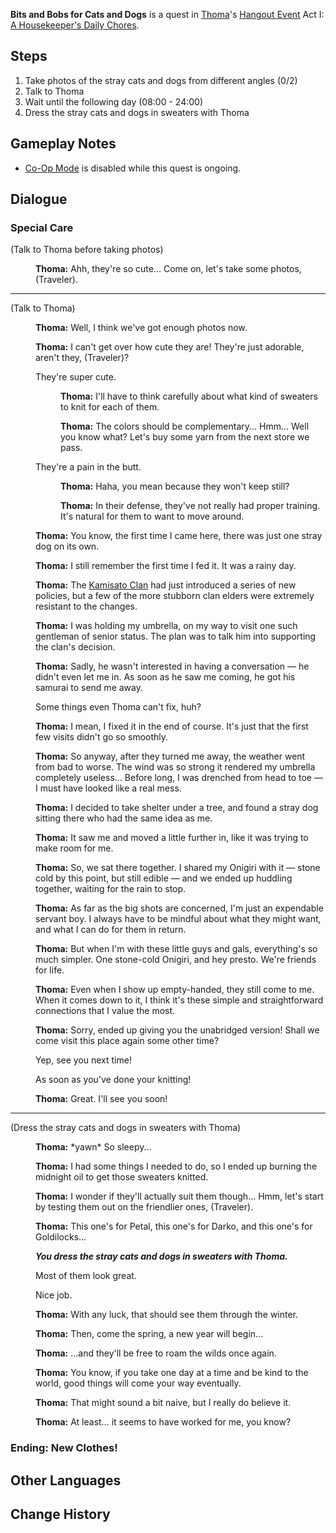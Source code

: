{{Quest Infobox
|id            = 19118
|type          = Story
|group         = Hangout Event
|chapter       = Thoma
|actNum        = I
|act           = A Housekeeper's Daily Chores
|startLocation = [[Inazuma City]], [[Inazuma]]
|region        = Inazuma
|area          = Narukami Island
|subarea       = Inazuma City
|requirement   = 
|prev          = Under the Same Shade
|characters    = Thoma; Traveler
|voiced        = yes
}}
'''Bits and Bobs for Cats and Dogs''' is a quest in [[Thoma]]'s [[Hangout Event]] Act I: [[A Housekeeper's Daily Chores]].

==Steps==
# Take photos of the stray cats and dogs from different angles (0/2)
# Talk to Thoma
# Wait until the following day (08:00 - 24:00)
# Dress the stray cats and dogs in sweaters with Thoma

==Gameplay Notes==
* [[Co-Op Mode]] is disabled while this quest is ongoing.

==Dialogue==
{{Quest Description|You meet up with [[Thoma]] again, and he brings the finished sweater.}}
===Special Care===
{{Dialogue start}}
;(Talk to Thoma before taking photos)
:{{A|vo tmcop001 1911602 thoma 23.ogg}} '''Thoma:''' Ahh, they're so cute... Come on, let's take some photos, (Traveler).
----
;(Talk to Thoma)
:{{A|vo tmcop001 1911802 thoma 01.ogg}} '''Thoma:''' Well, I think we've got enough photos now.
:{{A|vo tmcop001 1911802 thoma 02.ogg}} '''Thoma:''' I can't get over how cute they are! They're just adorable, aren't they, (Traveler)?
:{{DIcon}} They're super cute.
::{{A|vo tmcop001 1911802 thoma 03.ogg}} '''Thoma:''' I'll have to think carefully about what kind of sweaters to knit for each of them.
::{{A|vo tmcop001 1911802 thoma 04.ogg}} '''Thoma:''' The colors should be complementary... Hmm... Well you know what? Let's buy some yarn from the next store we pass.
:{{DIcon}} They're a pain in the butt.
::{{A|vo tmcop001 1911802 thoma 05.ogg}} '''Thoma:''' Haha, you mean because they won't keep still?
::{{A|vo tmcop001 1911802 thoma 06.ogg}} '''Thoma:''' In their defense, they've not really had proper training. It's natural for them to want to move around.
:{{A|vo tmcop001 1911802 thoma 07.ogg}} '''Thoma:''' You know, the first time I came here, there was just one stray dog on its own.
:{{A|vo tmcop001 1911802 thoma 08.ogg}} '''Thoma:''' I still remember the first time I fed it. It was a rainy day.
:{{A|vo tmcop001 1911802 thoma 09.ogg}} '''Thoma:''' The [[Kamisato Clan]] had just introduced a series of new policies, but a few of the more stubborn clan elders were extremely resistant to the changes.
:{{A|vo tmcop001 1911802 thoma 10.ogg}} '''Thoma:''' I was holding my umbrella, on my way to visit one such gentleman of senior status. The plan was to talk him into supporting the clan's decision.
:{{A|vo tmcop001 1911802 thoma 11.ogg}} '''Thoma:''' Sadly, he wasn't interested in having a conversation &mdash; he didn't even let me in. As soon as he saw me coming, he got his samurai to send me away.
:{{DIcon}} Some things even Thoma can't fix, huh?
:{{A|vo tmcop001 1911802 thoma 12.ogg}} '''Thoma:''' I mean, I fixed it in the end of course. It's just that the first few visits didn't go so smoothly.
:{{A|vo tmcop001 1911802 thoma 13.ogg}} '''Thoma:''' So anyway, after they turned me away, the weather went from bad to worse. The wind was so strong it rendered my umbrella completely useless... Before long, I was drenched from head to toe &mdash; I must have looked like a real mess.
:{{A|vo tmcop001 1911802 thoma 14.ogg}} '''Thoma:''' I decided to take shelter under a tree, and found a stray dog sitting there who had the same idea as me.
:{{A|vo tmcop001 1911802 thoma 15.ogg}} '''Thoma:''' It saw me and moved a little further in, like it was trying to make room for me.
:{{A|vo tmcop001 1911802 thoma 16.ogg}} '''Thoma:''' So, we sat there together. I shared my Onigiri with it &mdash; stone cold by this point, but still edible &mdash; and we ended up huddling together, waiting for the rain to stop.
:{{A|vo tmcop001 1911802 thoma 17.ogg}} '''Thoma:''' As far as the big shots are concerned, I'm just an expendable servant boy. I always have to be mindful about what they might want, and what I can do for them in return.
:{{A|vo tmcop001 1911802 thoma 18.ogg}} '''Thoma:''' But when I'm with these little guys and gals, everything's so much simpler. One stone-cold Onigiri, and hey presto. We're friends for life.
:{{A|vo tmcop001 1911802 thoma 19.ogg}} '''Thoma:''' Even when I show up empty-handed, they still come to me. When it comes down to it, I think it's these simple and straightforward connections that I value the most.
:{{A|vo tmcop001 1911802 thoma 20.ogg}} '''Thoma:''' Sorry, ended up giving you the unabridged version! Shall we come visit this place again some other time?
:{{DIcon}} Yep, see you next time!
:{{DIcon}} As soon as you've done your knitting!
:{{A|vo tmcop001 1911802 thoma 21.ogg}} '''Thoma:''' Great. I'll see you soon!
----
;(Dress the stray cats and dogs in sweaters with Thoma)
:{{A|vo tmcop001 1911801 thoma 01.ogg}} '''Thoma:''' *yawn* So sleepy...
:{{A|vo tmcop001 1911801 thoma 02.ogg}} '''Thoma:''' I had some things I needed to do, so I ended up burning the midnight oil to get those sweaters knitted.
:{{A|vo tmcop001 1911801 thoma 03.ogg}} '''Thoma:''' I wonder if they'll actually suit them though... Hmm, let's start by testing them out on the friendlier ones, (Traveler).
:{{A|vo tmcop001 1911801 thoma 04.ogg}} '''Thoma:''' This one's for Petal, this one's for Darko, and this one's for Goldilocks...

:'''''You dress the stray cats and dogs in sweaters with Thoma.'''''

:{{DIcon}} Most of them look great.
:{{DIcon}} Nice job.
:{{A|vo tmcop001 1911801 thoma 05.ogg}} '''Thoma:''' With any luck, that should see them through the winter.
:{{A|vo tmcop001 1911801 thoma 06.ogg}} '''Thoma:''' Then, come the spring, a new year will begin...
:{{A|vo tmcop001 1911801 thoma 07.ogg}} '''Thoma:''' ...and they'll be free to roam the wilds once again.
:{{A|vo tmcop001 1911801 thoma 08.ogg}} '''Thoma:''' You know, if you take one day at a time and be kind to the world, good things will come your way eventually.
:{{A|vo tmcop001 1911801 thoma 09.ogg}} '''Thoma:''' That might sound a bit naive, but I really do believe it.
:{{A|vo tmcop001 1911801 thoma 10.ogg}} '''Thoma:''' At least... it seems to have worked for me, you know?
{{Dialogue end}}

===Ending: New Clothes!===
{{Hangout Ending
|ending name     = New Clothes!
|ending name_alt = New Clothes
|character       = Thoma
|act             = 1
|description     = Thoma knits sweaters for the stray cats and dogs, but it seems that one doesn't quite fit.
}}

==Other Languages==
{{Other Languages
|en      = Bits and Bobs for Cats and Dogs
|zhs     = 给猫猫狗狗的礼物
|zhs_rm  = Gěi Māomāogǒugǒu de Lǐwù
|zht     = 給貓貓狗狗的禮物
|zht_rm  = Gěi Māomāogǒugǒu de Lǐwù
|zh_tl   = Gift for Cats and Dogs
|ja      = 猫と犬への贈り物
|ja_rm   = Neko to Inu he no Okurimono
|ja_tl   = A Present for Cats and Dogs
|ko      = 고양이와 강아지에게 주는 선물
|ko_rm   = Goyang'iwa Gang'ajiege Juneun Seonmul
|ko_tl   = A Present for Cats and Dogs
|es      = Regalitos para perritos y gatitos
|es_tl   = Little Gifts for Puppies and Kittens
|fr      = Babioles et bibelots pour chiens et chats
|fr_tl   = Bits and Bobs for Cats and Dogs
|ru      = Подарки для кошек и собак
|ru_tl   = Gifts for Cats and Dogs
|th      = ของขวัญสำหรับเจ้าเพื่อนสี่ขาตัวน้อย
|th_rm   = 
|th_tl   = 
|vi      = Quà Cho Chó Và Mèo
|vi_tl   = 
|de      = Geschenke für Katzen und Hunde
|de_tl   = Gifts for Cats and Dogs
|id      = Hadiah untuk Para Kucing dan Anjing
|id_tl   = Gift for Cats and Dogs
|pt      = Um presente para os cães e gatos
|pt_tl   = A Gift to the Dogs and Cats
|tr      = Kediler ve Köpekler İçin Bir Hediye
|tr_tl   = 
|it      = Regalini per cani e gattini
|it_tl   = 
}}

==Change History==
{{Change History|2.2}}